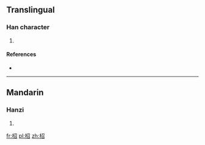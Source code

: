 ==Translingual==

===Han character===
{{Han char|rn=75|rad=木|as=05|sn=9|four=|canj=木尸竹口 (DSHR)|ids=⿰[[木]][[召]]}}

# {{defn|Han|sort=木05}}

====References====
* {{Han ref|kx=0519.070|dkj=14624|dj=0907.050|hdz=21191.010|uh=67D6|ud=26582}}

----

==Mandarin==

===Hanzi===
{{cmn-hanzi|pin=[[sháo]] ([[shao2]])|wg=shao<sup>2</sup>}}

# {{defn|lang=cmn|sort=木05}}

[[fr:柖]]
[[pl:柖]]
[[zh:柖]]